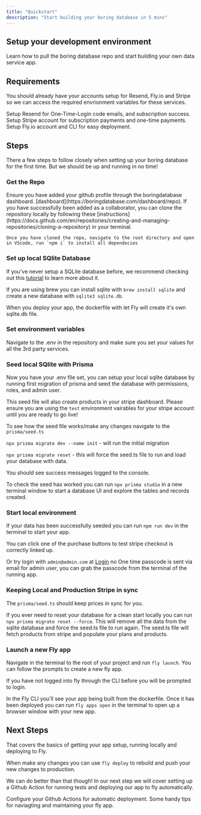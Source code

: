 ```yaml
---
title: "Quickstart"
description: "Start building your boring database in 5 mins"
---
```


## Setup your development environment

Learn how to pull the boring database repo and start building your own data service app.

## Requirements

You should already have your accounts setup for Resend, Fly.io and Stripe so we can access the required envrionment variables for these services.

<CardGroup cols={3}>
  <Card title="Emails" icon="envelope" href="https://mintlify.com/docs/resend">
    Setup Resend for One-Time-Login code emails, and subscription success.
  </Card>
  <Card title="Stripe" icon="stripe" href="https://mintlify.com/docs/stripe">
    Setup Stripe account for subscription payments and one-time payments.
  </Card>
  <Card title="Fly.io" icon="fly" href="https://mintlify.com/docs/stripe">
    Setup Fly.io account and CLI for easy deployment.
  </Card>
</CardGroup>

## Steps

There a few steps to follow closely when setting up your boring database for the first time. But we should be up and running in no time!

### Get the Repo

<AccordionGroup>
  <Accordion icon="github" title="Clone the boring database repo">
    Ensure you have added your github profile through the boringdatabase
    dashboard. [dashboard](https://boringdatabase.com/dashboard/repo). If you
    have successfully been added as a collaborator, you can clone the repository
    locally by following these
    [instructions](https://docs.github.com/en/repositories/creating-and-managing-repositories/cloning-a-repository)
    in your terminal.

    Once you have cloned the repo, navigate to the root directory and open in VScode, run `npm i` to install all dependecies

  </Accordion>
</AccordionGroup>

### Set up local SQlite Database

If you've never setup a SQLite database before, we recommend checking out this [tutorial](https://www.sqlitetutorial.net/getting-started/what-is-sqlite/) to learn more about it.

If you are using brew you can install sqlite with `brew install sqlite` and create a new database with `sqlite3 sqlite.db`.

When you deploy your app, the dockerfile with let Fly will create it's own sqlite.db file.

### Set environment variables

<AccordionGroup>
  <Accordion icon="code" title="Set environment variables">
    Navigate to the .env in the repository and make sure you set your values for
    all the 3rd party services.
  </Accordion>
</AccordionGroup>

### Seed local SQlite with Prisma

Now you have your .env file set, you can setup your local sqlite database by running first migration of prisma and seed the database with permissions, roles, and admin user.

This seed file will also create products in your stripe dashboard. Please ensure you are using the `test` environment vairables for your stripe account until you are ready to go live!

To see how the seed file works/make any changes navigate to the `prisma/seed.ts`

`npx prisma migrate dev --name init` - will run the initial migration

`npx prisma migrate reset` - this will force the seed.ts file to run and load your database with data.

You should see success messages logged to the console.

To check the seed has worked you can run `npx prisma studio` in a new terminal window to start a database UI and explore the tables and records created.

### Start local environment

If your data has been successfully seeded you can run `npm run dev` in the terminal to start your app.

You can click one of the purchase buttons to test stripe checkout is correctly linked up.

Or try login with `admin@admin.com` at [Login](http://localhost:3000/auth/login) no One time passcode is sent via email for admin user, you can grab the passcode from the terminal of the running app.

### Keeping Local and Production Stripe in sync

The `prisma/seed.ts` should keep prices in sync for you.

If you ever need to reset your database for a clean start locally you can run `npx prisma migrate reset --force`.
This will remove all the data from the sqlite database and force the seed.ts file to run again.
The seed.ts file will fetch products from stripe and populate your plans and products.

### Launch a new Fly app

Navigate in the terminal to the root of your project and run `fly launch`. You can
follow the prompts to create a new fly app.

If you have not logged into fly through the CLI before you will be prompted to login.

In the Fly CLI you'll see your app being built from the dockerfile. Once it has been deployed you can run `fly apps open` in the terminal to open up a browser window with your new app.

## Next Steps

That covers the basics of getting your app setup, running locally and deploying to Fly.

When make any changes you can use `fly deploy` to rebuild and push your new changes to production.

We can do better than that though! In our next step we will cover setting up a Github Action for running tests and deploying our app to fly automatically.

<CardGroup cols={2}>
  <Card
    title="Github Actions"
    icon="github"
    href="https://mintlify.com/docs/resend"
  >
    Configure your Github Actions for automatic deployment.
  </Card>
  <Card
    title="Advanced Fly Tips"
    icon="fly"
    href="https://mintlify.com/docs/stripe"
  >
    Some handy tips for naviagting and maintaining your fly app.
  </Card>
</CardGroup>
